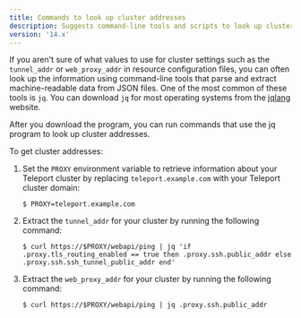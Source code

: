 ```yaml
---
title: Commands to look up cluster addresses
description: Suggests command-line tools and scripts to look up cluster addresses.
version: '14.x'
---
```


If you aren't sure of what values to use for cluster settings such as the `tunnel_addr`
or `web_proxy_addr` in resource configuration files, you can often look up the information
using command-line tools that parse and extract machine-readable data from JSON files.
One of the most common of these tools is `jq`.
You can download `jq` for most operating systems from the
[jqlang](https://jqlang.github.io/jq/download/) website.

After you download the program, you can run commands that use the jq program to look up
cluster addresses.

To get cluster addresses:

1. Set the `PROXY` environment variable to retrieve information about your Teleport cluster
   by replacing `teleport.example.com` with your Teleport cluster domain:

   ```code
   $ PROXY=teleport.example.com
   ```

2. Extract the `tunnel_addr` for your cluster by running the following command:

   ```code
   $ curl https://$PROXY/webapi/ping | jq 'if .proxy.tls_routing_enabled == true then .proxy.ssh.public_addr else .proxy.ssh.ssh_tunnel_public_addr end'      
   ```

3. Extract the `web_proxy_addr` for your cluster by running the following command:

   ```code
   $ curl https://$PROXY/webapi/ping | jq .proxy.ssh.public_addr
   ```
